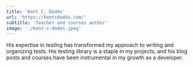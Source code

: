 ```yaml
---
title: 'Kent C. Dodds'
url: 'https://kentcdodds.com/'
subtitle: 'Teacher and courses author'
image: './kent-c-dodds.jpeg'
---
```


His expertise in testing has transformed my approach to writing and organizing tests. His testing library is a staple in my projects, and his blog posts and courses have been instrumental in my growth as a developer.
